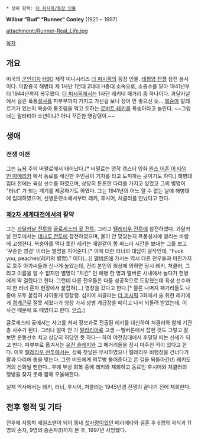  * 상위 항목: [[더 퍼시픽/등장 인물]]
 
'''Wilbur "Bud" "Runner" Conley''' (1921 ~ 1997)

attachment:/Runner-Real_Life.jpg

[[목차]]

== 개요 ==
미국의 [[군인]]이자 [[HBO]] 제작 미니시리즈 [[더 퍼시픽]]의 등장 인물. [[태평양 전쟁]] 참전 용사이다. 미합중국 해병대 제 1사단 1연대 2대대 H중대 소속으로, 소총수를 맡아 1941년부터 1944년까지 복무했다. [[더 퍼시픽]]에서는 1사단 레키네 패거리 중 하나이다. 과달카날에서 걸린 폭풍[[설사]]를 파부부까지 가지고 가신걸 보니 장이 안 좋으신 듯... [[복숭아]] 알레르기가 있는지 복숭아 통조림을 먹고 토하는 [[로버트 레키]]를 복숭아라고 놀린다. ~~그럼 너는 말라리아 소년이냐? 아니 꾸준한 영감탱이.~~ 

== 생애 ==
=== 전쟁 이전 ===
그는 [[뉴욕]] 주의 버펄로에서 태어났다.[* 버펄로는 명작 갱스터 영화 [[원스 어폰 어 타임 인 아메리카]] 에서 동료를 배신한 주인공이 기차를 타고 도피하는 곳이기도 하다.] 해병대 입대 전에는 육상 선수를 하였으며, 상당히 튼튼한 다리를 가지고 있었고 그의 별명이 "러너" 가 되는 계기를 제공하기도 하였다. 그는 1941년의 어느 알 수 없는 날에 해병대에 입대하였으며, 신병훈련소에서부터 레키, 후시어, 처클러를 만났다고 한다.

=== [[제2차 세계대전]]에서의 활약 ===
그는 [[과달카날 전투]]와 [[글로세스터 곶 전투]], 그리고 [[펠레리우 전투]]에 참전하였다. 과달카날 전투에서는 [[테나루 전투]]에 참전하였으며, 물이 안 맞았는지 폭풍설사에 걸리는 바람에 고생한다. 복숭아를 먹다 토한 레키는 매일같이 똥 싸느라 시간을 보내는 그를 보고 '꾸준한 영감' 이라는 별명을 지어준다.[* 이에 대한 러너의 대답이 걸작인데, "Fuck you, peaches(레키의 별명)." 이다(...)] [[멜버른]]에 가서는 역시 다른 전우들과 마찬가지로 호주 아가씨들과 신나게 놀았는데, 컨리 본인의 회상에 의하면 당시 레키, 처클러, 그리고 이름을 알 수 없지만 별명이 "치킨" 인 해병 한 명과 멜버른 시내에서 놀다가 헌병에게 딱 걸렸다고 한다. 그런데 다른 전우들은 다들 성공적으로 도망쳤는데 육상 선수까지 한 러너 혼자 현장에서 붙잡혀(...) 영창을 갔다고 한다.[* 물론 나머지 패거리들도 나중에 모두 붙잡혀 사이좋게 영창행. 심지어 처클러는 [[더 퍼시픽]] 3화에서 술 취한 레키에게 [[경계근무]] 잘못 세웠다가 영창 가서 상병 계급장을 떼이고 나서 되돌려 받았는데, 이 사건 때문에 또 떼였다고 한다. [[안습]].]

글로세스터 곶에서는 사고를 쳐서 정보과로 전출된 레키를 대신하여 처클러와 함께 기관총 사수가 된다. 그러나 얼마 안 가 [[말라리아]]로 고생 --멜버른에서 잡힌 것도 그렇고 잘 보면 운동선수 치고 상당히 허당인 듯 하다-- 하여 야전침대에서 후덜덜 떠는 신세가 되고 만다. 파부부로 옮겨서는 [[유진 슬레지]]와 그 패거리들을 잠시 마주친 적이 있다고 한다. 이후 [[펠레리우 전투]]에서는, 상륙 첫날은 무사하였으나 펠레리우 비행장을 건너다가 팔과 다리에 총을 맞는다. 그런 버드에게 의무병 불러준다고 온 길을 되돌아간(!) 레키도 거의 산화될 뻔한다.. 후에 부상 회복 중에 레키와 재회하고 동료인 후시어와 처클러의 행방을 찾지 못해 함께 우울해한다.

실제 역사에서는 레키, 러너, 후시어, 처클러는 1945년경 전쟁이 끝나기 전에 재회한다.

== 전후 행적 및 기타 ==
전후에 자동차 세일즈맨이 되어 동네 [[첫사랑]]이었던 메리에타와 결혼 후 6명의 자식과 11명의 손자, 9명의 증손자(!)까지 본 후, 1997년 사망했다.
